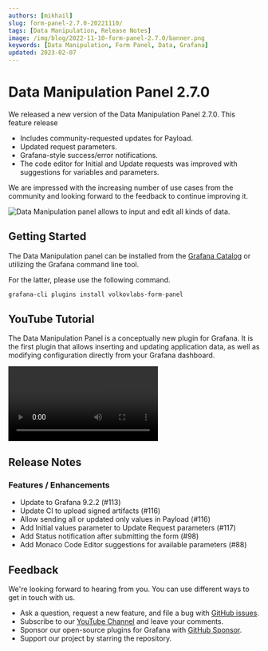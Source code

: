```yaml
---
authors: [mikhail]
slug: form-panel-2.7.0-20221110/
tags: [Data Manipulation, Release Notes]
image: /img/blog/2022-11-10-form-panel-2.7.0/banner.png
keywords: [Data Manipulation, Form Panel, Data, Grafana]
updated: 2023-02-07
---
```



# Data Manipulation Panel 2.7.0

We released a new version of the Data Manipulation Panel 2.7.0. This feature release

- Includes community-requested updates for Payload.
- Updated request parameters.
- Grafana-style success/error notifications.
- The code editor for Initial and Update requests was improved with suggestions for variables and parameters.

We are impressed with the increasing number of use cases from the community and looking forward to the feedback to continue improving it.

<Image
  title="Data Manipulation panel allows to input and edit all kinds of data."
  src="/img/blog/2022-11-10-form-panel-2.7.0/panel.png"
  lazy={false}
/>

## Getting Started

The Data Manipulation panel can be installed from the [Grafana Catalog](https://grafana.com/grafana/plugins/volkovlabs-form-panel/) or utilizing the Grafana command line tool.

For the latter, please use the following command.

```bash
grafana-cli plugins install volkovlabs-form-panel
```

## YouTube Tutorial

The Data Manipulation Panel is a conceptually new plugin for Grafana. It is the first plugin that allows inserting and updating application data, as well as modifying configuration directly from your Grafana dashboard.

<Video
  src="https://www.youtube.com/embed/DXALVG8GijM"
  title="Manual data entering and User input into Dashboard."
/>

## Release Notes

### Features / Enhancements

- Update to Grafana 9.2.2 (#113)
- Update CI to upload signed artifacts (#116)
- Allow sending all or updated only values in Payload (#116)
- Add Initial values parameter to Update Request parameters (#117)
- Add Status notification after submitting the form (#98)
- Add Monaco Code Editor suggestions for available parameters (#88)

## Feedback

We're looking forward to hearing from you. You can use different ways to get in touch with us.

- Ask a question, request a new feature, and file a bug with [GitHub issues](https://github.com/volkovlabs/volkovlabs-form-panel/issues/new/choose).
- Subscribe to our [YouTube Channel](https://www.youtube.com/@volkovlabs) and leave your comments.
- Sponsor our open-source plugins for Grafana with [GitHub Sponsor](https://github.com/sponsors/VolkovLabs).
- Support our project by starring the repository.
